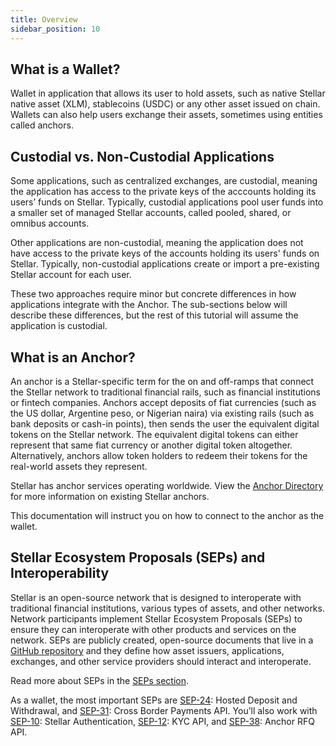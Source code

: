 ```yaml
---
title: Overview
sidebar_position: 10
---
```



## What is a Wallet?

Wallet in application that allows its user to hold assets, such as native Stellar native asset (XLM), stablecoins (USDC) or any other asset issued on chain. Wallets can also help users exchange their assets, sometimes using entities called anchors.

## Custodial vs. Non-Custodial Applications

Some applications, such as centralized exchanges, are custodial, meaning the application has access to the private keys of the acccounts holding its users’ funds on Stellar. Typically, custodial applications pool user funds into a smaller set of managed Stellar accounts, called pooled, shared, or omnibus accounts.

Other applications are non-custodial, meaning the application does not have access to the private keys of the accounts holding its users' funds on Stellar. Typically, non-custodial applications create or import a pre-existing Stellar account for each user.

These two approaches require minor but concrete differences in how applications integrate with the Anchor. The sub-sections below will describe these differences, but the rest of this tutorial will assume the application is custodial.

## What is an Anchor?

An anchor is a Stellar-specific term for the on and off-ramps that connect the Stellar network to traditional financial rails, such as financial institutions or fintech companies. Anchors accept deposits of fiat currencies (such as the US dollar, Argentine peso, or Nigerian naira) via existing rails (such as bank deposits or cash-in points), then sends the user the equivalent digital tokens on the Stellar network. The equivalent digital tokens can either represent that same fiat currency or another digital token altogether. Alternatively, anchors allow token holders to redeem their tokens for the real-world assets they represent.

Stellar has anchor services operating worldwide. View the [Anchor Directory](https://resources.stellar.org/anchors?) for more information on existing Stellar anchors.

This documentation will instruct you on how to connect to the anchor as the wallet.

## Stellar Ecosystem Proposals (SEPs) and Interoperability

Stellar is an open-source network that is designed to interoperate with traditional financial institutions, various types of assets, and other networks. Network participants implement Stellar Ecosystem Proposals (SEPs) to ensure they can interoperate with other products and services on the network. SEPs are publicly created, open-source documents that live in a [GitHub repository](https://github.com/stellar/stellar-protocol/tree/master/ecosystem#stellar-ecosystem-proposals-seps) and they define how asset issuers, applications, exchanges, and other service providers should interact and interoperate.

Read more about SEPs in the [SEPs section](https://developers.stellar.org/docs/fundamentals-and-concepts/stellar-ecosystem-proposals).

As a wallet, the most important SEPs are [SEP-24]: Hosted Deposit and Withdrawal, and [SEP-31]: Cross Border Payments API. You’ll also work with [SEP-10]: Stellar Authentication, [SEP-12]: KYC API, and [SEP-38]: Anchor RFQ API.

[sep-1]: https://github.com/stellar/stellar-protocol/blob/master/ecosystem/sep-0001.md
[sep-9]: https://github.com/stellar/stellar-protocol/blob/master/ecosystem/sep-0009.md
[sep-10]: https://github.com/stellar/stellar-protocol/blob/master/ecosystem/sep-0010.md
[sep-12]: https://github.com/stellar/stellar-protocol/blob/master/ecosystem/sep-0012.md
[sep-24]: https://github.com/stellar/stellar-protocol/blob/master/ecosystem/sep-0024.md
[sep-31]: https://github.com/stellar/stellar-protocol/blob/master/ecosystem/sep-0031.md
[sep-38]: https://github.com/stellar/stellar-protocol/blob/master/ecosystem/sep-0038.md
